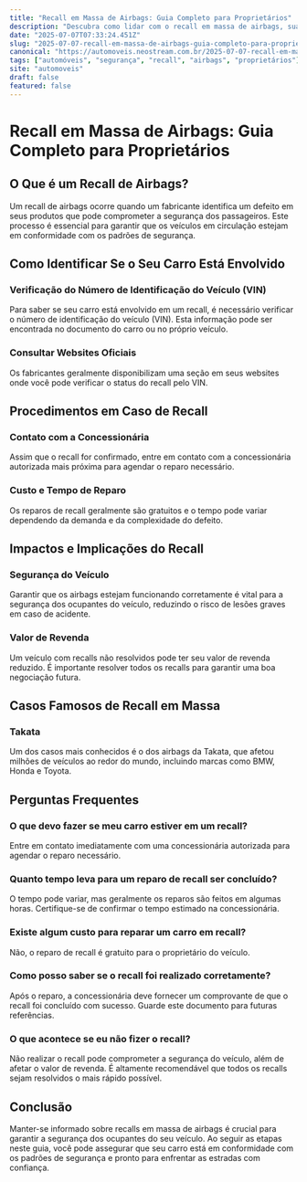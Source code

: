 ```yaml
---
title: "Recall em Massa de Airbags: Guia Completo para Proprietários"
description: "Descubra como lidar com o recall em massa de airbags, suas implicações para proprietários de veículos, e como garantir a segurança do seu carro."
date: "2025-07-07T07:33:24.451Z"
slug: "2025-07-07-recall-em-massa-de-airbags-guia-completo-para-proprietarios"
canonical: "https://automoveis.neostream.com.br/2025-07-07-recall-em-massa-de-airbags-guia-completo-para-proprietarios"
tags: ["automóveis", "segurança", "recall", "airbags", "proprietários"]
site: "automoveis"
draft: false
featured: false
---
```


# Recall em Massa de Airbags: Guia Completo para Proprietários

## O Que é um Recall de Airbags?

Um recall de airbags ocorre quando um fabricante identifica um defeito em seus produtos que pode comprometer a segurança dos passageiros. Este processo é essencial para garantir que os veículos em circulação estejam em conformidade com os padrões de segurança.

## Como Identificar Se o Seu Carro Está Envolvido

### Verificação do Número de Identificação do Veículo (VIN)

Para saber se seu carro está envolvido em um recall, é necessário verificar o número de identificação do veículo (VIN). Esta informação pode ser encontrada no documento do carro ou no próprio veículo.

### Consultar Websites Oficiais

Os fabricantes geralmente disponibilizam uma seção em seus websites onde você pode verificar o status do recall pelo VIN.

## Procedimentos em Caso de Recall

### Contato com a Concessionária

Assim que o recall for confirmado, entre em contato com a concessionária autorizada mais próxima para agendar o reparo necessário.

### Custo e Tempo de Reparo

Os reparos de recall geralmente são gratuitos e o tempo pode variar dependendo da demanda e da complexidade do defeito.

## Impactos e Implicações do Recall

### Segurança do Veículo

Garantir que os airbags estejam funcionando corretamente é vital para a segurança dos ocupantes do veículo, reduzindo o risco de lesões graves em caso de acidente.

### Valor de Revenda

Um veículo com recalls não resolvidos pode ter seu valor de revenda reduzido. É importante resolver todos os recalls para garantir uma boa negociação futura.

## Casos Famosos de Recall em Massa

### Takata

Um dos casos mais conhecidos é o dos airbags da Takata, que afetou milhões de veículos ao redor do mundo, incluindo marcas como BMW, Honda e Toyota.

## Perguntas Frequentes

### O que devo fazer se meu carro estiver em um recall?

Entre em contato imediatamente com uma concessionária autorizada para agendar o reparo necessário.

### Quanto tempo leva para um reparo de recall ser concluído?

O tempo pode variar, mas geralmente os reparos são feitos em algumas horas. Certifique-se de confirmar o tempo estimado na concessionária.

### Existe algum custo para reparar um carro em recall?

Não, o reparo de recall é gratuito para o proprietário do veículo.

### Como posso saber se o recall foi realizado corretamente?

Após o reparo, a concessionária deve fornecer um comprovante de que o recall foi concluído com sucesso. Guarde este documento para futuras referências.

### O que acontece se eu não fizer o recall?

Não realizar o recall pode comprometer a segurança do veículo, além de afetar o valor de revenda. É altamente recomendável que todos os recalls sejam resolvidos o mais rápido possível.

## Conclusão

Manter-se informado sobre recalls em massa de airbags é crucial para garantir a segurança dos ocupantes do seu veículo. Ao seguir as etapas neste guia, você pode assegurar que seu carro está em conformidade com os padrões de segurança e pronto para enfrentar as estradas com confiança.